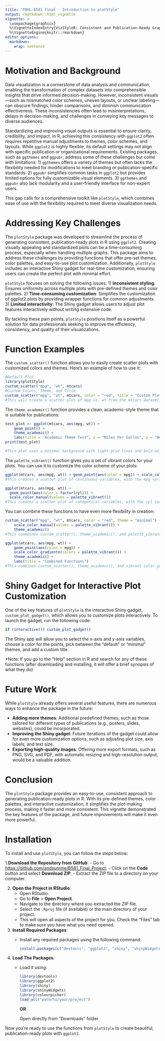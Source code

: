 ```yaml
---
title: "PBHL-B581 Final - Introduction to plotStyle"
output: rmarkdown::html_vignette
vignette: >
  \usepackage{graphicx}
  %\VignetteIndexEntry{VizStyleR: Consistent and Publication-Ready Graphs}
  %\VignetteEngine{knitr::rmarkdown}
editor_options:
  markdown: 
    wrap: sentence
---
```


# Motivation and Background

Data visualization is a cornerstone of data analysis and communication, enabling the transformation of complex datasets into comprehensible insights that drive informed decision-making. However, inconsistent visuals—such as mismatched color schemes, uneven layouts, or unclear labeling—can obscure findings, hinder comparisons, and diminish communication effectiveness. These inconsistencies often lead to misinterpretations, delays in decision-making, and challenges in conveying key messages to diverse audiences.

Standardizing and improving visual outputs is essential to ensure clarity, credibility, and impact. In R, achieving this consistency with `ggplot2` often requires repetitive manual adjustments to themes, color schemes, and layouts. While `ggplot2` is highly flexible, its default settings may not align with specific publication or organizational requirements. Existing packages, such as `ggthemes` and `ggpubr`, address some of these challenges but come with limitations:
1) `ggthemes` offers a variety of themes but often lacks the flexibility needed for modifications to meet branding or publication-specific standards.
2) `ggpubr` simplifies common tasks in `ggplot2` but provides limited options for fully customizable visual elements.
3) `ggthemes` and `ggpubr` also lack modularity and a user-friendly interface for non-expert users.

This gap calls for a comprehensive toolkit like `plotStyle`, which combines ease of use with the flexibility required to meet diverse visualization needs.

# Addressing Key Challenges

The `plotStyle` package was developed to streamline the process of generating consistent, publication-ready plots in R using `ggplot2`.
Creating visually appealing and standardized plots can be a time-consuming process, especially when handling multiple graphs.
This package aims to address these challenges by providing functions that offer pre-set themes, color palettes, and easy-to-use plot customization.
Additionally, `plotStyle` includes an interactive Shiny gadget for real-time customization, ensuring users can create the perfect plot with minimal effort.

`plotStyle` focuses on solving the following issues: 
1) **Inconsistent styling**: Ensures uniformity across multiple plots with pre-defined themes and color palettes.
2) **Time-consuming customization**: Simplifies the customization of ggplot2 plots by providing wrapper functions for common adjustments.
3) **Limited interactivity**: The Shiny gadget allows users to adjust plot features interactively without writing extensive code.

By tackling these pain points, `plotStyle` positions itself as a powerful solution for data professionals seeking to improve the efficiency, consistency, and quality of their visualizations.

# Function Examples

The `custom_scatter()` function allows you to easily create scatter plots with customized colors and themes.
Here's an example of how to use it:

```r
#Default Plot
library(plotStyle)
custom_scatter("mpg", "wt", mtcars)
#Custom Colors, Theme, and Title
custom_scatter("mpg", "wt", mtcars, color = "red", title = "Custom Plot", theme = "minimal")
#This will create a scatter plot of mpg vs. wt from the mtcars dataset, with red points, a minimal theme, and custom title.
```

The `theme_academic()` function provides a clean, academic-style theme that is suitable for publications:

```r
test_plot <- ggplot(mtcars, aes(mpg, wt)) +
    geom_point() +
    theme_academic() +
    labs(title = "Academic Theme Test", x = "Miles Per Gallon", y = "Weight")
print(test_plot)

#This plot uses a minimal background with light grid lines and bold axis titles, designed to be publication-ready.
```

The `palette_vibrant()` function gives you a set of vibrant colors for your plots.
You can use it to customize the color scheme of your plots:

```r
ggplot(mtcars, aes(mpg, wt)) + geom_point(aes(color = mpg)) + scale_color_gradientn(colors = palette_vibrant())
#This creates a scatter plot of continuous variables, with the mpg variable controlling the point colors, using the vibrant palette.
```
```r
ggplot(mtcars, aes(mpg, wt)) + 
  geom_point(aes(color = factor(cyl))) + 
  scale_color_manual(values = palette_vibrant())
#This creates a scatter plot of categorical variables, with the cyl variable controlling the point colors, using the vibrant palette.
```

You can combine these functions to have even more flexibility in creation:

```r
custom_scatter("mpg", "wt", mtcars, color = "red", theme = "minimal") + 
    scale_color_manual(values = palette_vibrant()) + 
    theme_academic()
#This coombines custom_scatter(), theme_academic(), and palette_vibrant()

ggplot(mtcars, aes(mpg, wt)) + 
    geom_point(aes(color = mpg)) + 
    scale_color_gradientn(colors = palette_vibrant()) + 
    theme_academic() + 
    labs(title = "Combined Functions")
#This combines custom_scatter(), theme_academic(), and vibrant color gradient
```

# Shiny Gadget for Interactive Plot Customization

One of the key features of `plotStyle` is the interactive Shiny gadget, `custom_plot_gadget()`, which allows you to customize plots interactively.
To launch the gadget, run the following code:

```r
if (interactive()) custom_plot_gadget()
```

The Shiny app will allow you to select the x-axis and y-axis variables, choose a color for the points, pick between the "default" or "minimal" themes, and add a custom title.

*Note: If you go to the "Help" section in R and search for any of these functions (after downloading and installing, it will offer a brief synopsis of what they do)

# Future Work

While `plotStyle` already offers several useful features, there are numerous ways to enhance the package in the future:

-   **Adding more themes**: Additional predefined themes, such as those tailored for different types of publications (e.g., posters, slides, websites), could be incorporated.
-   **Improving the Shiny gadget**: Future iterations of the gadget could allow for even more customization options, such as adjusting plot size, axis labels, and text size.
-   **Exporting high-quality images**: Offering more export formats, such as PNG, SVG, and PDF, with automatic resizing and high-resolution output, would be a valuable addition.

# Conclusion

The `plotStyle` package provides an easy-to-use, consistent approach to generating publication-ready plots in R.
With its pre-defined themes, color palettes, and interactive customization, it simplifies the plot-making process, making it faster and more consistent.
This vignette demonstrated the key features of the package, and future improvements will make it even more powerful.

# Installation

To install and use `plotStyle`, you can follow the steps below:

1.**Download the Repository from GitHub**: - Go to <https://github.com/andsumme/B581_Final_Project>.
- Click on the **Code** button and select **Download ZIP**.
- Extract the ZIP file to a directory on your computer.

2.  **Open the Project in RStudio**:
    -   Open RStudio.
    -   Go to **File** > **Open Project**.
    -   Navigate to the directory where you extracted the ZIP file.
    -   Select the `.Rproj` file (if available) or the main directory of your project.
    - This will open all aspects of the project for you. Check the "Files" tab to make        sure you have what you need opened.
3.  **Install Required Packages**:
    -   Install any required packages using the following command:
    
        ``` r
        install.packages(c("devtools", "ggplot2", "shiny", "shinyWidgets", "colourpicker"))
        ```
4.  **Load The Packages**:
    -   Load it using:

        ``` r
        library(devtools)
        library(ggplot2)
        library(shiny)
        library(shinyWidgets)
        library(colourpicker)
        load_all("path/to/your/project")
        ```
        **OR**
        
        Open directly from "Downloads" folder


Now you're ready to use the functions from `plotStyle` to create beautiful, publication-ready plots with `ggplot2`.
